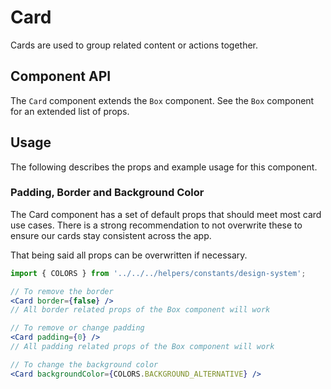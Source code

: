 

# Card

Cards are used to group related content or actions together.

<Canvas>
  <Story id="ui-components-ui-card-card-stories-js--default-story" />
</Canvas>

## Component API

The `Card` component extends the `Box` component. See the `Box` component for an extended list of props.

<ArgsTable of={Card} />

## Usage

The following describes the props and example usage for this component.

### Padding, Border and Background Color

The Card component has a set of default props that should meet most card use cases. There is a strong recommendation to not overwrite these to ensure our cards stay consistent across the app.

That being said all props can be overwritten if necessary.

```jsx
import { COLORS } from '../../../helpers/constants/design-system';

// To remove the border
<Card border={false} />
// All border related props of the Box component will work

// To remove or change padding
<Card padding={0} />
// All padding related props of the Box component will work

// To change the background color
<Card backgroundColor={COLORS.BACKGROUND_ALTERNATIVE} />
```
